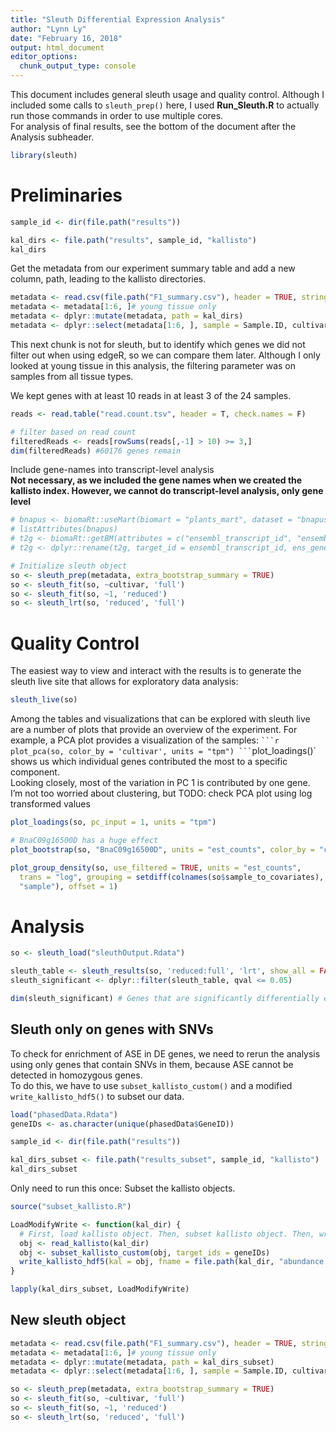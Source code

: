 ```yaml
---
title: "Sleuth Differential Expression Analysis"
author: "Lynn Ly"
date: "February 16, 2018"
output: html_document
editor_options: 
  chunk_output_type: console
---
```


This document includes general sleuth usage and quality control. Although I included some calls to `sleuth_prep()` here, I used **Run_Sleuth.R** to actually run those commands in order to use multiple cores.  
For analysis of final results, see the bottom of the document after the Analysis subheader.

```r
library(sleuth)
```

# Preliminaries

```r
sample_id <- dir(file.path("results"))

kal_dirs <- file.path("results", sample_id, "kallisto")
kal_dirs
```

Get the metadata from our experiment summary table and add a new column, path, leading to the kallisto directories.  
```r
metadata <- read.csv(file.path("F1_summary.csv"), header = TRUE, stringsAsFactors=FALSE)
metadata <- metadata[1:6, ]# young tissue only
metadata <- dplyr::mutate(metadata, path = kal_dirs)
metadata <- dplyr::select(metadata[1:6, ], sample = Sample.ID, cultivar, path)
```

This next chunk is not for sleuth, but to identify which genes we did not filter out when using edgeR, so we can compare them later. Although I only looked at young tissue in this analysis, the filtering parameter was on samples from all tissue types.

We kept genes with at least 10 reads in at least 3 of the 24 samples. 
```r
reads <- read.table("read.count.tsv", header = T, check.names = F)

# filter based on read count 
filteredReads <- reads[rowSums(reads[,-1] > 10) >= 3,]
dim(filteredReads) #60176 genes remain
```

Include gene-names into transcript-level analysis  
**Not necessary, as we included the gene names when we created the kallisto index. However, we cannot do transcript-level analysis, only gene level**
```r
# bnapus <- biomaRt::useMart(biomart = "plants_mart", dataset = "bnapus_eg_gene", host = "plants.ensembl.org")
# listAttributes(bnapus)
# t2g <- biomaRt::getBM(attributes = c("ensembl_transcript_id", "ensembl_gene_id", "external_gene_name"), mart = bnapus)
# t2g <- dplyr::rename(t2g, target_id = ensembl_transcript_id, ens_gene = ensembl_gene_id, ext_gene = external_gene_name)
```

```r
# Initialize sleuth object
so <- sleuth_prep(metadata, extra_bootstrap_summary = TRUE)
so <- sleuth_fit(so, ~cultivar, 'full')
so <- sleuth_fit(so, ~1, 'reduced')
so <- sleuth_lrt(so, 'reduced', 'full')
```

# Quality Control 

The easiest way to view and interact with the results is to generate the sleuth live site that allows for exploratory data analysis:

```r
sleuth_live(so)
```

Among the tables and visualizations that can be explored with sleuth live are a number of plots that provide an overview of the experiment. For example, a PCA plot provides a visualization of the samples:
`
```r
plot_pca(so, color_by = 'cultivar', units = "tpm")
```
`plot_loadings()` shows us which individual genes contributed the most to a specific component.  
Looking closely, most of the variation in PC 1 is contributed by one gene.  
I'm not too worried about clustering, but TODO: check PCA plot using log transformed values

```r
plot_loadings(so, pc_input = 1, units = "tpm")

# BnaC09g16500D has a huge effect
plot_bootstrap(so, "BnaC09g16500D", units = "est_counts", color_by = "cultivar")
```

```r
plot_group_density(so, use_filtered = TRUE, units = "est_counts",
  trans = "log", grouping = setdiff(colnames(so$sample_to_covariates),
  "sample"), offset = 1)
```

# Analysis

```r
so <- sleuth_load("sleuthOutput.Rdata")

sleuth_table <- sleuth_results(so, 'reduced:full', 'lrt', show_all = FALSE)
sleuth_significant <- dplyr::filter(sleuth_table, qval <= 0.05)

dim(sleuth_significant) # Genes that are significantly differentially expressed
```

## Sleuth only on genes with SNVs

To check for enrichment of ASE in DE genes, we need to rerun the analysis using only genes that contain SNVs in them, because ASE cannot be detected in homozygous genes.  
To do this, we have to use `subset_kallisto_custom()` and a modified `write_kallisto_hdf5()` to subset our data. 

```r
load("phasedData.Rdata")
geneIDs <- as.character(unique(phasedData$GeneID))

sample_id <- dir(file.path("results"))

kal_dirs_subset <- file.path("results_subset", sample_id, "kallisto")
kal_dirs_subset
```

Only need to run this once: Subset the kallisto objects. 
```r
source("subset_kallisto.R")

LoadModifyWrite <- function(kal_dir) {
  # First, load kallisto object. Then, subset kallisto object. Then, write new, subsetted version to the original location
  obj <- read_kallisto(kal_dir)
  obj <- subset_kallisto_custom(obj, target_ids = geneIDs)
  write_kallisto_hdf5(kal = obj, fname = file.path(kal_dir, "abundance.h5"))
}

lapply(kal_dirs_subset, LoadModifyWrite)
```

## New sleuth object

```r
metadata <- read.csv(file.path("F1_summary.csv"), header = TRUE, stringsAsFactors=FALSE)
metadata <- metadata[1:6, ]# young tissue only
metadata <- dplyr::mutate(metadata, path = kal_dirs_subset)
metadata <- dplyr::select(metadata[1:6, ], sample = Sample.ID, cultivar, path)

so <- sleuth_prep(metadata, extra_bootstrap_summary = TRUE)
so <- sleuth_fit(so, ~cultivar, 'full')
so <- sleuth_fit(so, ~1, 'reduced')
so <- sleuth_lrt(so, 'reduced', 'full')
```